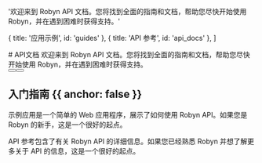 
  '欢迎来到 Robyn API 文档。您将找到全面的指南和文档，帮助您尽快开始使用 Robyn，并在遇到困难时获得支持。'

  { title: '应用示例', id: 'guides' },
  { title: 'API 参考', id: 'api_docs' },
]

<HeroPattern />

<div className="text-white">
# API文档
欢迎来到 Robyn API 文档。您将找到全面的指南和文档，帮助您尽快开始使用 Robyn，并在遇到困难时获得支持。

<div className="not-prose mb-16 mt-6 flex gap-3">
  <Button href="/documentation/zh/example_app" arrow="right" children="应用示例" />
  <Button href="/documentation/zh/api_reference" variant="outline" children="API 文档" />
</div>

## 入门指南 {{ anchor: false }}

示例应用是一个简单的 Web 应用程序，展示了如何使用 Robyn API。如果您是 Robyn 的新手，这是一个很好的起点。

API 参考包含了有关 Robyn API 的详细信息。如果您已经熟悉 Robyn 并想了解更多关于 API 的信息，这是一个很好的起点。

</div>
<Guides />

<ApiDocs /> 